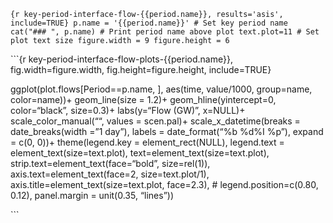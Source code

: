 
```{r key-period-interface-flow-{{period.name}}, results='asis', include=TRUE}
p.name = '{{period.name}}' # Set key period name
cat("### ", p.name) # Print period name above plot
text.plot=11 # Set plot text size
figure.width = 9
figure.height = 6
```

```{r key-period-interface-flow-plots-{{period.name}}, fig.width=figure.width, fig.height=figure.height, include=TRUE}

ggplot(plot.flows[Period==p.name, ], aes(time, value/1000, group=name, color=name))+
      geom_line(size = 1.2)+
      geom_hline(yintercept=0, color="black", size=0.3)+
      labs(y="Flow (GW)", x=NULL)+
      scale_color_manual("", values = scen.pal)+
      scale_x_datetime(breaks = date_breaks(width = "1 day"), labels = date_format("%b %d\n%I %p"), expand = c(0, 0))+
              theme(legend.key = element_rect(NULL),
                  legend.text = element_text(size=text.plot),
                  text=element_text(size=text.plot),
                  strip.text=element_text(face="bold", size=rel(1)),
                  axis.text=element_text(face=2, size=text.plot/1),
                  axis.title=element_text(size=text.plot, face=2.3),
                  # legend.position=c(0.80, 0.12),
                  panel.margin = unit(0.35, "lines"))    
  
```



  
  